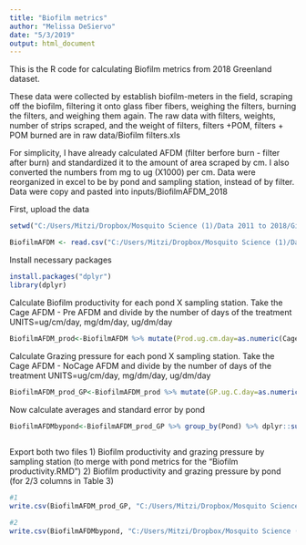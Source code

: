 ```yaml
---
title: "Biofilm metrics"
author: "Melissa DeSiervo"
date: "5/3/2019"
output: html_document
---
```

This is the R code for calculating Biofilm metrics from 2018 Greenland dataset. 

These data were collected by establish biofilm-meters in the field, scraping off the biofilm, filtering it onto glass fiber fibers, weighing the filters, burning the filters, and weighing them again. The raw data with filters, weights, number of strips scraped, and the weight of filters, filters +POM, filters + POM burned are in raw data/Biofilm filters.xls

For simplicity, I have already calculated AFDM (filter berfore burn - filter after burn) and standardized it to the amount of area scraped by cm. I also converted the numbers from mg to ug (X1000) per cm. Data were reorganized in excel to be by pond and sampling station, instead of by filter. Data were copy and pasted into inputs/BiofilmAFDM_2018

First, upload the data
```r

setwd("C:/Users/Mitzi/Dropbox/Mosquito Science (1)/Data 2011 to 2018/Github repository/Arctic_mosquito/C-R paper/Data and analysis/3- Biofilm metrics")

BiofilmAFDM <- read.csv("C:/Users/Mitzi/Dropbox/Mosquito Science (1)/Data 2011 to 2018/Github repository/Arctic_mosquito/C-R paper/Data and analysis/Inputs/BiofilmAFDM_2018.csv")

```

Install necessary packages
```r
install.packages("dplyr")
library(dplyr)
```

Calculate Biofilm productivity for each pond X sampling station. 
Take the Cage AFDM - Pre AFDM and divide by the number of days of the treatment UNITS=ug/cm/day, mg/dm/day, ug/dm/day

```r

BiofilmAFDM_prod<-BiofilmAFDM %>% mutate(Prod.ug.cm.day=as.numeric(CageAFDM-PreAFDM)/DaysTreatment)%>% mutate(Prod.mg.dm.day=Prod.ug.cm.day/10)%>% mutate(Prod.ug.dm.day=Prod.mg.dm.day*1000)

```

Calculate Grazing pressure for each pond X sampling station. 
Take the Cage AFDM - NoCage AFDM and divide by the number of days of the treatment UNITS=ug/cm/day, mg/dm/day, ug/dm/day

```r

BiofilmAFDM_prod_GP<-BiofilmAFDM_prod %>% mutate(GP.ug.C.day=as.numeric(CageAFDM-NocageAFDM)/DaysTreatment)%>% mutate(GP.mg.dm.day=GP.ug.C.day/10)%>% mutate(GP.ug.dm.day=GP.mg.dm.day*1000)

```

Now calculate averages and standard error by pond
```r

BiofilmAFDMbypond<-BiofilmAFDM_prod_GP %>% group_by(Pond) %>% dplyr::summarise(meanProd.ug.cm.day=mean(Prod.ug.cm.day,na.rm=TRUE),seProd.ug.cm.day=sd(Prod.ug.cm.day,na.rm=TRUE),meanProd.mg.dm.day=mean(Prod.mg.dm.day,na.rm=TRUE),seProd.mg.dm.day=(sd(Prod.mg.dm.day,na.rm=TRUE)/sqrt(n())),meanProd.ug.dm.day=mean(Prod.ug.dm.day,na.rm=TRUE),seProd.ug.dm.day=(sd(Prod.ug.dm.day,na.rm=TRUE)/sqrt(n())),meanGP.ug.C.day=mean(GP.ug.C.day,na.rm=TRUE),seGP.ug.cm.day=(sd(GP.ug.C.day,na.rm=TRUE)/sqrt(n())),meanGP.mg.dm.day=mean(GP.mg.dm.day,na.rm=TRUE),seGP.mg.dm.day=(sd(GP.mg.dm.day,na.rm=TRUE)/sqrt(n())),meanGP.ug.dm.day=mean(GP.ug.dm.day,na.rm=TRUE),seGP.ug.dm.day=(sd(GP.ug.dm.day, na.rm=TRUE)/sqrt(n())))
                                                                             
```

Export both two files
1) Biofilm productivity and grazing pressure by sampling station (to merge with pond metrics for the "Biofilm productivity.RMD")
2) Biofilm productivity and grazing pressure by pond (for 2/3 columns in Table 3)

```r
#1
write.csv(BiofilmAFDM_prod_GP, "C:/Users/Mitzi/Dropbox/Mosquito Science (1)/Data 2011 to 2018/Github repository/Arctic_mosquito/C-R paper/Data and analysis/Outputs/Biofilmmetrics_samplingstation.csv")

#2
write.csv(BiofilmAFDMbypond, "C:/Users/Mitzi/Dropbox/Mosquito Science (1)/Data 2011 to 2018/Github repository/Arctic_mosquito/C-R paper/Data and analysis/Outputs/partoftable3.csv")

```

